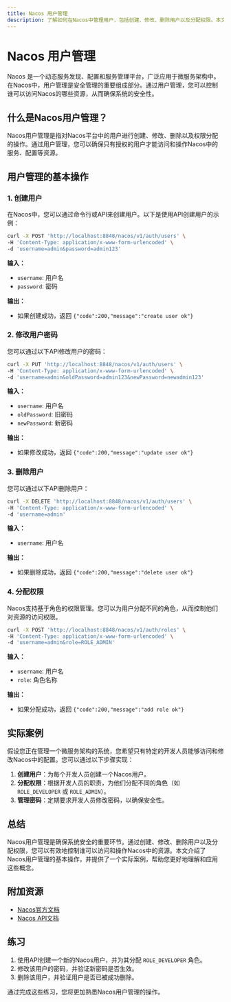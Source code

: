 ```yaml
---
title: Nacos 用户管理
description: 了解如何在Nacos中管理用户，包括创建、修改、删除用户以及分配权限。本文适合初学者，提供详细的步骤和代码示例。
---
```


# Nacos 用户管理

Nacos 是一个动态服务发现、配置和服务管理平台，广泛应用于微服务架构中。在Nacos中，用户管理是安全管理的重要组成部分。通过用户管理，您可以控制谁可以访问Nacos的哪些资源，从而确保系统的安全性。

## 什么是Nacos用户管理？

Nacos用户管理是指对Nacos平台中的用户进行创建、修改、删除以及权限分配的操作。通过用户管理，您可以确保只有授权的用户才能访问和操作Nacos中的服务、配置等资源。

## 用户管理的基本操作

### 1. 创建用户

在Nacos中，您可以通过命令行或API来创建用户。以下是使用API创建用户的示例：

```bash
curl -X POST 'http://localhost:8848/nacos/v1/auth/users' \
-H 'Content-Type: application/x-www-form-urlencoded' \
-d 'username=admin&password=admin123'
```

**输入：**
- `username`: 用户名
- `password`: 密码

**输出：**
- 如果创建成功，返回 `{"code":200,"message":"create user ok"}`

### 2. 修改用户密码

您可以通过以下API修改用户的密码：

```bash
curl -X PUT 'http://localhost:8848/nacos/v1/auth/users' \
-H 'Content-Type: application/x-www-form-urlencoded' \
-d 'username=admin&oldPassword=admin123&newPassword=newadmin123'
```

**输入：**
- `username`: 用户名
- `oldPassword`: 旧密码
- `newPassword`: 新密码

**输出：**
- 如果修改成功，返回 `{"code":200,"message":"update user ok"}`

### 3. 删除用户

您可以通过以下API删除用户：

```bash
curl -X DELETE 'http://localhost:8848/nacos/v1/auth/users' \
-H 'Content-Type: application/x-www-form-urlencoded' \
-d 'username=admin'
```

**输入：**
- `username`: 用户名

**输出：**
- 如果删除成功，返回 `{"code":200,"message":"delete user ok"}`

### 4. 分配权限

Nacos支持基于角色的权限管理。您可以为用户分配不同的角色，从而控制他们对资源的访问权限。

```bash
curl -X POST 'http://localhost:8848/nacos/v1/auth/roles' \
-H 'Content-Type: application/x-www-form-urlencoded' \
-d 'username=admin&role=ROLE_ADMIN'
```

**输入：**
- `username`: 用户名
- `role`: 角色名称

**输出：**
- 如果分配成功，返回 `{"code":200,"message":"add role ok"}`

## 实际案例

假设您正在管理一个微服务架构的系统，您希望只有特定的开发人员能够访问和修改Nacos中的配置。您可以通过以下步骤实现：

1. **创建用户**：为每个开发人员创建一个Nacos用户。
2. **分配权限**：根据开发人员的职责，为他们分配不同的角色（如 `ROLE_DEVELOPER` 或 `ROLE_ADMIN`）。
3. **管理密码**：定期要求开发人员修改密码，以确保安全性。

## 总结

Nacos用户管理是确保系统安全的重要环节。通过创建、修改、删除用户以及分配权限，您可以有效地控制谁可以访问和操作Nacos中的资源。本文介绍了Nacos用户管理的基本操作，并提供了一个实际案例，帮助您更好地理解和应用这些概念。

## 附加资源

- [Nacos官方文档](https://nacos.io/zh-cn/docs/what-is-nacos.html)
- [Nacos API文档](https://nacos.io/zh-cn/docs/open-api.html)

## 练习

1. 使用API创建一个新的Nacos用户，并为其分配 `ROLE_DEVELOPER` 角色。
2. 修改该用户的密码，并验证新密码是否生效。
3. 删除该用户，并验证用户是否已被成功删除。

通过完成这些练习，您将更加熟悉Nacos用户管理的操作。